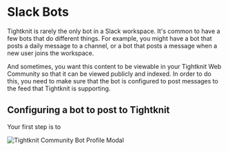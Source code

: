 
# Slack Bots

Tightknit is rarely the only bot in a Slack workspace. It's common to have a few bots that do different things.
For example, you might have a bot that posts a daily message to a channel, or a bot that posts a message when a new user joins the workspace.

And sometimes, you want this content to be viewable in your Tightknit Web Community so that it can be viewed publicly and indexed.
In order to do this, you need to make sure that the bot is configured to post messages to the feed that Tightknit is supporting.

## Configuring a bot to post to Tightknit

Your first step is to

![Tightknit Community Bot Profile Modal](/CommunityBotProfileModal.png)
